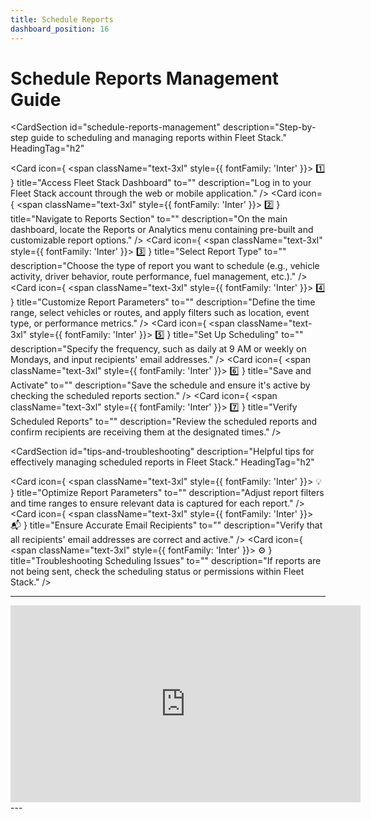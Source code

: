 ```yaml
---
title: Schedule Reports
dashboard_position: 16
---
```


# Schedule Reports Management Guide

<CardSection
  id="schedule-reports-management"
  description="Step-by-step guide to scheduling and managing reports within Fleet Stack."
  HeadingTag="h2"
>
  <Card
    icon={
      <span className="text-3xl" style={{ fontFamily: 'Inter' }}>
        1️⃣
      </span>
    }
    title="Access Fleet Stack Dashboard"
    to=""
    description="Log in to your Fleet Stack account through the web or mobile application."
  />
  <Card
    icon={
      <span className="text-3xl" style={{ fontFamily: 'Inter' }}>
        2️⃣
      </span>
    }
    title="Navigate to Reports Section"
    to=""
    description="On the main dashboard, locate the Reports or Analytics menu containing pre-built and customizable report options."
  />
  <Card
    icon={
      <span className="text-3xl" style={{ fontFamily: 'Inter' }}>
        3️⃣
      </span>
    }
    title="Select Report Type"
    to=""
    description="Choose the type of report you want to schedule (e.g., vehicle activity, driver behavior, route performance, fuel management, etc.)."
  />
  <Card
    icon={
      <span className="text-3xl" style={{ fontFamily: 'Inter' }}>
        4️⃣
      </span>
    }
    title="Customize Report Parameters"
    to=""
    description="Define the time range, select vehicles or routes, and apply filters such as location, event type, or performance metrics."
  />
  <Card
    icon={
      <span className="text-3xl" style={{ fontFamily: 'Inter' }}>
        5️⃣
      </span>
    }
    title="Set Up Scheduling"
    to=""
    description="Specify the frequency, such as daily at 9 AM or weekly on Mondays, and input recipients' email addresses."
  />
  <Card
    icon={
      <span className="text-3xl" style={{ fontFamily: 'Inter' }}>
        6️⃣
      </span>
    }
    title="Save and Activate"
    to=""
    description="Save the schedule and ensure it's active by checking the scheduled reports section."
  />
  <Card
    icon={
      <span className="text-3xl" style={{ fontFamily: 'Inter' }}>
        7️⃣
      </span>
    }
    title="Verify Scheduled Reports"
    to=""
    description="Review the scheduled reports and confirm recipients are receiving them at the designated times."
  />
</CardSection>

<CardSection
  id="tips-and-troubleshooting"
  description="Helpful tips for effectively managing scheduled reports in Fleet Stack."
  HeadingTag="h2"
>
  <Card
    icon={
      <span className="text-3xl" style={{ fontFamily: 'Inter' }}>
        💡
      </span>
    }
    title="Optimize Report Parameters"
    to=""
    description="Adjust report filters and time ranges to ensure relevant data is captured for each report."
  />
  <Card
    icon={
      <span className="text-3xl" style={{ fontFamily: 'Inter' }}>
        📬
      </span>
    }
    title="Ensure Accurate Email Recipients"
    to=""
    description="Verify that all recipients' email addresses are correct and active."
  />
  <Card
    icon={
      <span className="text-3xl" style={{ fontFamily: 'Inter' }}>
        ⚙️
      </span>
    }
    title="Troubleshooting Scheduling Issues"
    to=""
    description="If reports are not being sent, check the scheduling status or permissions within Fleet Stack."
  />
</CardSection>

---

<div style={{ display: 'flex', justifyContent: 'center', marginTop: '20px' }}>
  <iframe
    width="560"
    height="315"
    src="https://www.youtube.com/embed/cXW_SKlep3U?si=b7BFnCyOoMemskky"
    title="Scheduled Reports Management Tutorial"
    frameBorder="0"
    allow="accelerometer; autoplay; clipboard-write; encrypted-media; gyroscope; picture-in-picture"
    allowFullScreen
  ></iframe>
</div>
---
<head>
  <title>Fleet Stack Scheduled Reports Management</title>
  <meta
    name="description"
    content="Step-by-step guide for scheduling and managing reports in Fleet Stack, including tips and troubleshooting guidance."
  />
</head>
